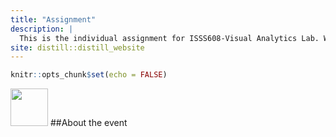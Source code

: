 ```yaml
---
title: "Assignment"
description: |
  This is the individual assignment for ISSS608-Visual Analytics Lab. Welcome to the website. I hope you enjoy it!
site: distill::distill_website
---
```


```r
knitr::opts_chunk$set(echo = FALSE)
```


![](AboutPic.jpg){width=60}
##About the event